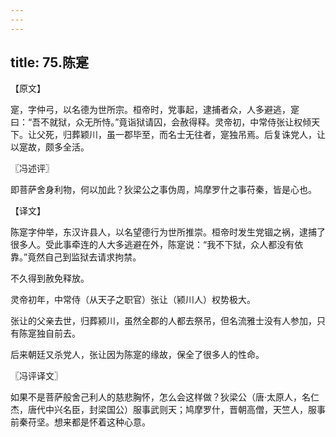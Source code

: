 ```yaml
---
---
---
```

title: 75.陈寔
---



【原文】

寔，字仲弓，以名德为世所宗。桓帝时，党事起，逮捕者众，人多避逃，寔曰：“吾不就狱，众无所恃。”竟诣狱请囚，会赦得释。灵帝初，中常侍张让权倾天下。让父死，归葬颖川，虽一郡毕至，而名士无往者，寔独吊焉。后复诛党人，让以寔故，颇多全活。

〖冯述评〗

即菩萨舍身利物，何以加此？狄梁公之事伪周，鸠摩罗什之事苻秦，皆是心也。

【译文】

陈寔字仲举，东汉许县人，以名望德行为世所推崇。桓帝时发生党锢之祸，逮捕了很多人。受此事牵连的人大多逃避在外，陈寔说：“我不下狱，众人都没有依靠。”竟然自己到监狱去请求拘禁。

不久得到赦免释放。

灵帝初年，中常侍（从天子之职官）张让（颍川人）权势极大。

张让的父亲去世，归葬颍川，虽然全郡的人都去祭吊，但名流雅士没有人参加，只有陈寔独自前去。

后来朝廷又杀党人，张让因为陈寔的缘故，保全了很多人的性命。

〖冯评译文〗

如果不是菩萨般舍己利人的慈悲胸怀，怎么会这样做？狄梁公（唐·太原人，名仁杰，唐代中兴名臣，封梁国公）服事武则天；鸠摩罗什，晋朝高僧，天竺人，服事前秦苻坚。想来都是怀着这种心意。
